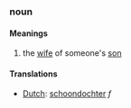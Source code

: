 ===noun===
====Meanings====
#the [[wife]] of someone's [[son]]
====Translations====
*[[Dutch]]: [[schoondochter]] ''f''